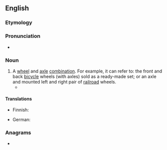 ==English==

===Etymology===
{{compound|en|wheel|set}}

===Pronunciation===
* {{IPA|en|/wiːlsɛt/|/hwiːlsɛt/}}

===Noun===
{{en-noun}}

# A [[wheel]] and [[axle]] [[combination]]. For example, it can refer to: the front and back [[bicycle]] wheels (with axles) sold as a ready-made set; or an axle and mounted left and right pair of [[railroad]] wheels.
#* {{quote-journal|en|date=2019 November 20|title=Fleet News|journal=Rail|page=32|text=One (37419 [...]) has moved to LORAM [[Derby]] by road, having suffered major '''wheelset''' damage on a recent West Highlander charter.}}

====Translations====
{{trans-top|A wheel and axle combination}}
* Finnish: {{t|fi|pyöräkerta}}
{{trans-mid}}
* German: {{t|de|Radsatz|m}}
{{trans-bottom}}

===Anagrams===
* {{anagrams|en|a=eeehlstw|wheelest}}
